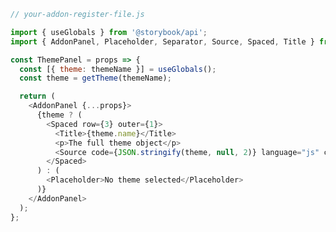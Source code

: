 ```js
// your-addon-register-file.js

import { useGlobals } from '@storybook/api';
import { AddonPanel, Placeholder, Separator, Source, Spaced, Title } from '@storybook/components';

const ThemePanel = props => {
  const [{ theme: themeName }] = useGlobals();
  const theme = getTheme(themeName);

  return (
    <AddonPanel {...props}>
      {theme ? (
        <Spaced row={3} outer={1}>
          <Title>{theme.name}</Title>
          <p>The full theme object</p>
          <Source code={JSON.stringify(theme, null, 2)} language="js" copyable padded showLineNumbers />
        </Spaced>
      ) : (
        <Placeholder>No theme selected</Placeholder>
      )}
    </AddonPanel>
  );
};
```